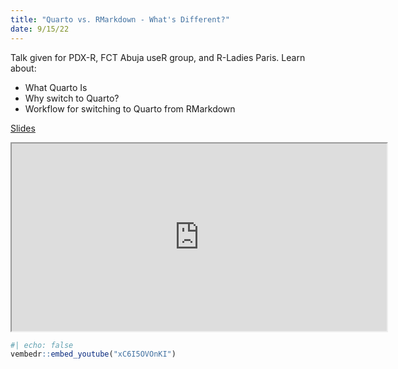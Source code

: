 ```yaml
---
title: "Quarto vs. RMarkdown - What's Different?"
date: 9/15/22
---
```


Talk given for PDX-R, FCT Abuja useR group, and R-Ladies Paris. Learn about:

- What Quarto Is
- Why switch to Quarto?
- Workflow for switching to Quarto from RMarkdown

[Slides](https://laderast.github.io/qmd_rmd/#/title-slide){.btn .btn-primary role="button"}

<iframe class="slide-deck" src="https://laderast.github.io/qmd_rmd/#/title-slide" height=300 width=600></iframe>

```r
#| echo: false
vembedr::embed_youtube("xC6I5OVOnKI")
```

